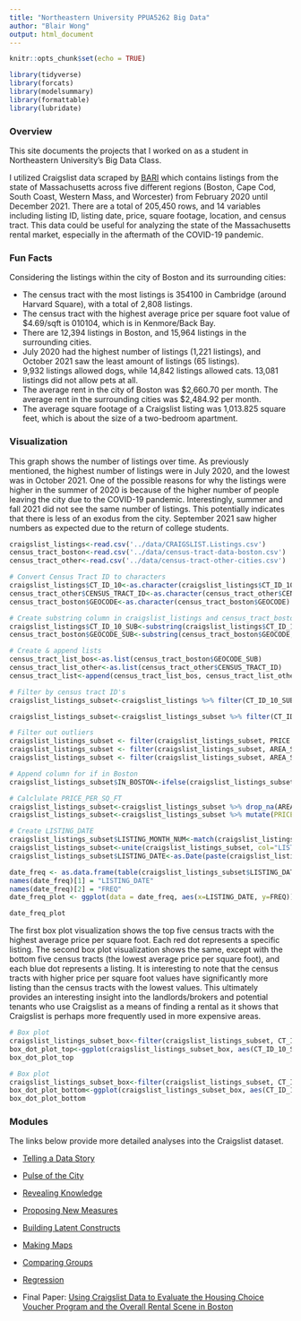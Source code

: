 ```yaml
---
title: "Northeastern University PPUA5262 Big Data"
author: "Blair Wong"
output: html_document
---
```


```r
knitr::opts_chunk$set(echo = TRUE)

library(tidyverse)
library(forcats)
library(modelsummary)
library(formattable)
library(lubridate)
```

### Overview

This site documents the projects that I worked on as a student in Northeastern University's Big Data Class.

I utilized Craigslist data scraped by [BARI](https://dataverse.harvard.edu/dataset.xhtml?persistentId=doi:10.7910/DVN/52WSPT) which contains listings from the state of Massachusetts across five different regions (Boston, Cape Cod, South Coast, Western Mass, and Worcester) from February 2020 until December 2021. There are a total of 205,450 rows, and 14 variables including listing ID, listing date, price, square footage, location, and census tract. This data could be useful for analyzing the state of the Massachusetts rental market, especially in the aftermath of the COVID-19 pandemic.

### Fun Facts

Considering the listings within the city of Boston and its surrounding cities:

- The census tract with the most listings is 354100 in Cambridge (around Harvard Square), with a total of 2,808 listings.
- The census tract with the highest average price per square foot value of $4.69/sqft is 010104, which is in Kenmore/Back Bay.
- There are 12,394 listings in Boston, and 15,964 listings in the surrounding cities.
- July 2020 had the highest number of listings (1,221 listings), and October 2021 saw the least amount of listings (65 listings).
- 9,932 listings allowed dogs, while 14,842 listings allowed cats. 13,081 listings did not allow pets at all.
- The average rent in the city of Boston was $2,660.70 per month. The average rent in the surrounding cities was $2,484.92 per month.
- The average square footage of a Craigslist listing was 1,013.825 square feet, which is about the size of a two-bedroom apartment.

### Visualization

This graph shows the number of listings over time. As previously mentioned, the highest number of listings were in July 2020, and the lowest was in October 2021. One of the possible reasons for why the listings were higher in the summer of 2020 is because of the higher number of people leaving the city due to the COVID-19 pandemic. Interestingly, summer and fall 2021 did not see the same number of listings. This potentially indicates that there is less of an exodus from the city. September 2021 saw higher numbers as expected due to the return of college students.
```r

craigslist_listings<-read.csv('../data/CRAIGSLIST.Listings.csv')
census_tract_boston<-read.csv('../data/census-tract-data-boston.csv')
census_tract_other<-read.csv('../data/census-tract-other-cities.csv')

# Convert Census Tract ID to characters
craigslist_listings$CT_ID_10<-as.character(craigslist_listings$CT_ID_10)
census_tract_other$CENSUS_TRACT_ID<-as.character(census_tract_other$CENSUS_TRACT_ID)
census_tract_boston$GEOCODE<-as.character(census_tract_boston$GEOCODE)

# Create substring column in craigslist_listings and census_tract_boston
craigslist_listings$CT_ID_10_SUB<-substring(craigslist_listings$CT_ID_10,6,11)
census_tract_boston$GEOCODE_SUB<-substring(census_tract_boston$GEOCODE,6,11)

# Create & append lists
census_tract_list_bos<-as.list(census_tract_boston$GEOCODE_SUB)
census_tract_list_other<-as.list(census_tract_other$CENSUS_TRACT_ID)
census_tract_list<-append(census_tract_list_bos, census_tract_list_other)

# Filter by census tract ID's
craigslist_listings_subset<-craigslist_listings %>% filter(CT_ID_10_SUB %in% census_tract_list) %>% select(LISTING_ID,LISTING_YEAR,LISTING_MONTH,LISTING_DAY,LOCATION,AREA_SQFT,PRICE,CT_ID_10_SUB,BODY,ALLOWS_CATS,ALLOWS_DOGS)

craigslist_listings_subset<-craigslist_listings_subset %>% filter(CT_ID_10_SUB != '010206')

# Filter out outliers
craigslist_listings_subset <- filter(craigslist_listings_subset, PRICE > 400)
craigslist_listings_subset <- filter(craigslist_listings_subset, AREA_SQFT < 3000)
craigslist_listings_subset <- filter(craigslist_listings_subset, AREA_SQFT > 500)

# Append column for if in Boston
craigslist_listings_subset$IN_BOSTON<-ifelse(craigslist_listings_subset$CT_ID_10_SUB %in% census_tract_list_bos, 1, 0)

# Calclulate PRICE_PER_SQ_FT
craigslist_listings_subset<-craigslist_listings_subset %>% drop_na(AREA_SQFT)
craigslist_listings_subset<-craigslist_listings_subset %>% mutate(PRICE_PER_SQ_FT=PRICE/AREA_SQFT)

# Create LISTING_DATE
craigslist_listings_subset$LISTING_MONTH_NUM<-match(craigslist_listings_subset$LISTING_MONTH, month.name)
craigslist_listings_subset<-unite(craigslist_listings_subset, col="LISTING_YR_MONTH", c('LISTING_YEAR', 'LISTING_MONTH_NUM'), sep='-')
craigslist_listings_subset$LISTING_DATE<-as.Date(paste(craigslist_listings_subset$LISTING_YR_MONTH,"-01",sep=""))
```

```r
date_freq <- as.data.frame(table(craigslist_listings_subset$LISTING_DATE))
names(date_freq)[1] = "LISTING_DATE"
names(date_freq)[2] = "FREQ"
date_freq_plot <- ggplot(data = date_freq, aes(x=LISTING_DATE, y=FREQ)) + geom_col() + theme(axis.text.x = element_text(angle = 45, vjust = 0.5)) + labs(title="Number of Listings Over Time", x="Listing Date", y="Number of Listings")

date_freq_plot
```

The first box plot visualization shows the top five census tracts with the highest average price per square foot. Each red dot represents a specific listing. The second box plot visualization shows the same, except with the bottom five census tracts (the lowest average price per square foot), and each blue dot represents a listing. It is interesting to note that the census tracts with higher price per square foot values have significantly more listing than the census tracts with the lowest values. This ultimately provides an interesting insight into the landlords/brokers and potential tenants who use Craigslist as a means of finding a rental as it shows that Craigslist is perhaps more frequently used in more expensive areas.

```r
# Box plot
craigslist_listings_subset_box<-filter(craigslist_listings_subset, CT_ID_10_SUB == "010104" | CT_ID_10_SUB =="353102" | CT_ID_10_SUB == "070402" | CT_ID_10_SUB == "010600" | CT_ID_10_SUB == "010701")
box_dot_plot_top<-ggplot(craigslist_listings_subset_box, aes(CT_ID_10_SUB, PRICE_PER_SQ_FT)) + geom_boxplot() + geom_dotplot(binaxis = 'y', stackdir = 'center', dotsize = .5, fill='red', binwidth = 0.15) + theme(axis.text.x = element_text(angle=45, vjust=0.5)) + labs(title= "Top 5 Average Price per Square Ft Census Tracts", x="Census Tracts", y="Price per Square Ft")
box_dot_plot_top
```

```r
# Box plot
craigslist_listings_subset_box<-filter(craigslist_listings_subset, CT_ID_10_SUB == "981100" | CT_ID_10_SUB =="100300" | CT_ID_10_SUB == "418003" | CT_ID_10_SUB == "090200" | CT_ID_10_SUB == "092400")
box_dot_plot_bottom<-ggplot(craigslist_listings_subset_box, aes(CT_ID_10_SUB, PRICE_PER_SQ_FT)) + geom_boxplot() + geom_dotplot(binaxis = 'y', stackdir = 'center', dotsize = .5, fill='blue', binwidth = 0.15) + theme(axis.text.x = element_text(angle=45, vjust=0.5)) + labs(title= "Bottom 5 Average Price per Square Ft Census Tracts", x="Census Tracts", y="Price per Square Ft")
box_dot_plot_bottom
```

### Modules

The links below provide more detailed analyses into the Craigslist dataset.

- [Telling a Data Story](Module1.html)

- [Pulse of the City](Module2.html)

- [Revealing Knowledge](CityExploration.html)

- [Proposing New Measures](Module5.html)

- [Building Latent Constructs](Module6.html)

- [Making Maps](Module7.html)

- [Comparing Groups](Module10.html)

- [Regression](Module11.html)

- Final Paper: [Using Craigslist Data to Evaluate the Housing Choice Voucher Program and the Overall Rental Scene in Boston](Final.html)
